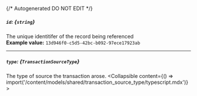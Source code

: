 {/* Autogenerated DO NOT EDIT  */}

##### `id`: *{`string`}*
The unique identitifer of the record being referenced
<br/>
**Example value:** `13d946f0-c5d5-42bc-b092-97ece17923ab`

---
##### `type`: *{`TransactionSourceType`}*
The type of source the transaction arose.
<Collapsible content={() => import('/content/models/shared/transaction_source_type/typescript.mdx')}>
</Collapsible>

